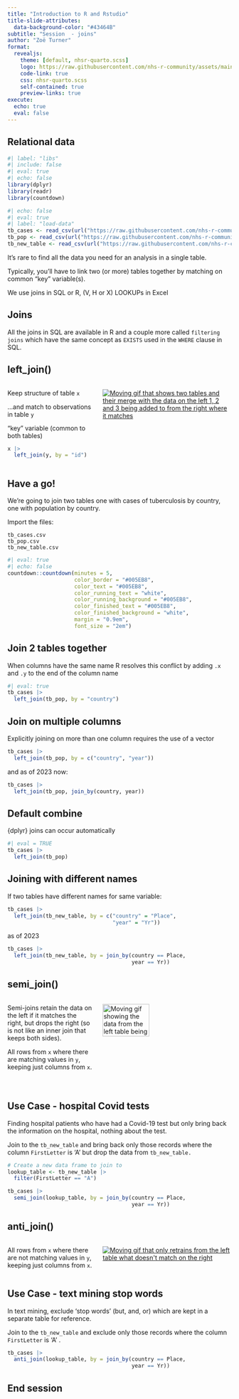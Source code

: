 ```yaml
---
title: "Introduction to R and Rstudio"
title-slide-attributes: 
  data-background-color: "#43464B"
subtitle: "Session  - joins"
author: "Zoë Turner"
format:
  revealjs:
    theme: [default, nhsr-quarto.scss]
    logo: https://raw.githubusercontent.com/nhs-r-community/assets/main/logo/nhsr-logo.svg
    code-link: true
    css: nhsr-quarto.scss
    self-contained: true
    preview-links: true
execute:
  echo: true
  eval: false
---
```


## Relational data

```r
#| label: "libs"
#| include: false
#| eval: true
#| echo: false
library(dplyr)
library(readr)
library(countdown)
```

```r
#| echo: false
#| eval: true
#| label: "load-data"
tb_cases <- read_csv(url("https://raw.githubusercontent.com/nhs-r-community/intro_r_data/main/tb_cases.csv"))
tb_pop <- read_csv(url("https://raw.githubusercontent.com/nhs-r-community/intro_r_data/main/tb_pop.csv"))
tb_new_table <- read_csv(url("https://raw.githubusercontent.com/nhs-r-community/intro_r_data/main/tb_new_table.csv"))

```

It's rare to find all the data you need for an analysis in a single table.

Typically, you'll have to link two (or more) tables together by matching on common "key" variable(s).

We use joins in SQL or R, (V, H or X) LOOKUPs in Excel

## Joins

All the joins in SQL are available in R and a couple more called `filtering joins` which have the same concept as `EXISTS` used in the `WHERE` clause in SQL.

## left_join()

::: columns
::: {.column width="40%"}
Keep structure of table `x`

...and match to observations in table `y`

"key" variable (common to both tables)

```r
x |> 
  left_join(y, by = "id")
```
:::

::: {.column width="60%"}
[![Moving gif that shows two tables and their merge with the data on the left 1, 2 and 3 being added to from the right where it matches](img/session08/left-join.gif){.center}](https://github.com/gadenbuie/tidyexplain)
:::
:::

## Have a go!

We're going to join two tables one with cases of tuberculosis by country, one with population by country.

Import the files:

`tb_cases.csv`  
`tb_pop.csv`  
`tb_new_table.csv`

```r
#| eval: true
#| echo: false
countdown::countdown(minutes = 5,
                     color_border = "#005EB8",
                     color_text = "#005EB8",
                     color_running_text = "white",
                     color_running_background = "#005EB8",
                     color_finished_text = "#005EB8",
                     color_finished_background = "white",
                     margin = "0.9em",
                     font_size = "2em")
```

## Join 2 tables together

When columns have the same name R resolves this conflict by adding `.x` and `.y` to the end of the column name

```r
#| eval: true
tb_cases |> 
  left_join(tb_pop, by = "country")
```

## Join on multiple columns

Explicitly joining on more than one column requires the use of a vector

```r
tb_cases |> 
  left_join(tb_pop, by = c("country", "year"))
```

and as of 2023 now:

```r
tb_cases |> 
  left_join(tb_pop, join_by(country, year))
```


## Default combine

{dplyr} joins can occur automatically

```r
#| eval = TRUE
tb_cases |> 
  left_join(tb_pop)
```

## Joining with different names

If two tables have different names for same variable:

```r
tb_cases |> 
  left_join(tb_new_table, by = c("country" = "Place",
                                 "year" = "Yr"))
```

as of 2023

```r
tb_cases |> 
  left_join(tb_new_table, by = join_by(country == Place,
                                       year == Yr))
```

## semi_join()

::: columns
::: {.column width="40%"}
Semi-joins retain the data on the left if it matches the right, but drops the right (so is not like an inner join that keeps both sides).

All rows from `x` where there are matching values in `y`, keeping just columns from `x`.
:::

::: {.column width="60%"}
[![Moving gif showing the data from the left table being kept if it matches the right but everything is dropped from the right](img/session08/semi-join.gif){.center alt="Moving gif showing the data from the left table being kept if it matches the right but everything is dropped from the right" width="60%"}](https://github.com/gadenbuie/tidyexplain)
:::
:::

## Use Case - hospital Covid tests

Finding hospital patients who have had a Covid-19 test but only bring back the information on the hospital, nothing about the test.

Join to the `tb_new_table` and bring back only those records where the column `FirstLetter` is 'A' but drop the data from `tb_new_table.`

```r
# Create a new data frame to join to
lookup_table <- tb_new_table |> 
  filter(FirstLetter == "A")

tb_cases |> 
  semi_join(lookup_table, by = join_by(country == Place,
                                       year == Yr))
```

## anti_join()

::: columns
::: {.column width="40%"}
All rows from `x` where there are not matching values in `y`, keeping just columns from `x`.
:::

::: {.column width="60%"}
[![Moving gif that only retrains from the left table what doesn't match on the right](img/session08/anti-join.gif){.center alt="Moving gif that only retrains from the left table what doesn't match on the right"}](https://github.com/gadenbuie/tidyexplain)
:::
:::

## Use Case - text mining stop words

In text mining, exclude 'stop words' (but, and, or) which are kept in a separate table for reference.

Join to the `tb_new_table` and exclude only those records where the column `FirstLetter` is 'A' .

```r
tb_cases |> 
  anti_join(lookup_table, by = join_by(country == Place,
                                       year == Yr))
```

## End session

